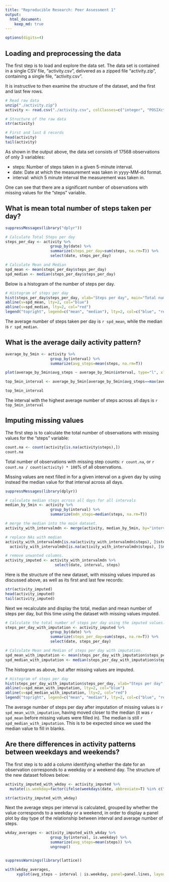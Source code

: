 ```yaml
---
title: "Reproducible Research: Peer Assessment 1"
output: 
  html_document:
    keep_md: true
---
```


```r
options(digits=4)
```

## Loading and preprocessing the data
The first step is to load and explore the data set. The data set is contained in a single CSV file, "activity.csv", delivered as a zipped file "activity.zip", containing a single file, "activity.csv".

It is instructive to then examine the structure of the dataset, and the first and last few rows.

```r
# Read raw data
unzip("./activity.zip")
activity <- read.csv("./activity.csv", colClasses=c("integer", "POSIXct", "integer"))

# Structure of the raw data
str(activity)

# First and last 6 records
head(activity)
tail(activity)
```

As shown in the output above, the data set consists of 17568 observations of only 3 variables:

- steps:    Number of steps taken in a given 5-minute interval.
- date:     Date at which the measurement was taken in yyyy-MM-dd format.
- interval: which 5 minute interval the measurement was taken in.

One can see that there are a significant number of observations with missing values for the "steps" variable.

## What is mean total number of steps taken per day?


```r
suppressMessages(library("dplyr"))

# Calculate Total Steps per day
steps_per_day <- activity %>% 
                    group_by(date) %>%
                    summarize(steps_per_day=sum(steps, na.rm=T)) %>%
                    select(date, steps_per_day)

# Calculate Mean and Median
spd_mean <- mean(steps_per_day$steps_per_day)
spd_median <- median(steps_per_day$steps_per_day)
```
Below is a histogram of the number of steps per day.

```r
# Histogram of steps per day
hist(steps_per_day$steps_per_day, xlab="Steps per day", main="Total number of steps per day.")
abline(v=spd_mean, lty=2, col="blue")
abline(v=spd_median, lty=2, col="red")
legend("topright", legend=c("mean", "median"), lty=2, col=c("blue", "red"))
```

The average number of steps taken per day is `r spd_mean`, while the median is `r spd_median`. 

## What is the average daily activity pattern?

```r

average_by_5min <- activity %>%
                    group_by(interval) %>%
                    summarize(avg_steps=mean(steps, na.rm=T))

plot(average_by_5min$avg_steps ~ average_by_5min$interval, type="l", xlab="Interval", ylab="Average Steps per Interval", main="Average steps per 5-min interval over all days.")
```

```r
top_5min_interval <- average_by_5min[average_by_5min$avg_steps==max(average_by_5min$avg_steps, na.rm=T),]$interval

top_5min_interval
```

The interval with the highest average number of steps across all days is `r top_5min_interval`

## Imputing missing values

The first step is to calculate the total number of observations with missing values for the "steps" variable:

```r

count.na <- count(activity[is.na(activity$steps),])
count.na
```

Total number of observations with missing step counts: `r count.na`, or `r count.na / count(activity) * 100`% of all observations.

Missing values are next filled in for a given interval on a given day by using instead the median value for that interval across all days.

```r
suppressMessages(library(dplyr))

# calculate median steps across all days for all intervals
median_by_5min <- activity %>%
                    group_by(interval) %>%
                    summarize(mdn_steps=median(steps, na.rm=T))

# merge the median into the main dataset.
activity_with_intervalmdn <- merge(activity, median_by_5min, by="interval", all.x=T, all.y=F)

# replace NAs with median
activity_with_intervalmdn[is.na(activity_with_intervalmdn$steps), ]$steps <-
  activity_with_intervalmdn[is.na(activity_with_intervalmdn$steps), ]$mdn_steps

# remove unwanted columns.
activity_imputed <- activity_with_intervalmdn %>% 
                      select(date, interval, steps)
```

Here is the structure of the new dataset, with missing values impured as discussed above, as well as its first and last few records:

```r
str(activity_imputed)
head(activity_imputed)
tail(activity_imputed)
```

Next we recalculate and display the total, median and mean number of steps per day, but this time using the dataset with missing values imputed.

```r
# Calculate the total number of steps per day using the imputed values.
steps_per_day_with_imputation <- activity_imputed %>% 
                    group_by(date) %>%
                    summarize(steps_per_day=sum(steps, na.rm=T)) %>%
                    select(date, steps_per_day)

# Calculate Mean and Median of steps per day with imputation.
spd_mean_with_imputation <- mean(steps_per_day_with_imputation$steps_per_day)
spd_median_with_imputation <- median(steps_per_day_with_imputation$steps_per_day)
```

The histogram as above, but after missing values are imputed.

```r
# Histogram of steps per day
hist(steps_per_day_with_imputation$steps_per_day, xlab="Steps per day", main="Total number of steps per day after Imputation.")
abline(v=spd_mean_with_imputation, lty=2, col="blue")
abline(v=spd_median_with_imputation, lty=2, col="red")
legend("topright", legend=c("mean", "median"), lty=2, col=c("blue", "red"))
```


The average number of steps per day after imputation of missing values is `r spd_mean_with_imputation`, having moved closer to the median (it was `r spd_mean` before missing values were filled in). The median is still `r spd_median_with_imputation`. This is to be expected since we used the median value to fill in blanks.

## Are there differences in activity patterns between weekdays and weekends?

The first step is to add a column identifying whether the date for an observation corresponds to a weekday or a weekend day. The structure of the new dataset follows below:

```r
activity_imputed_with_wkday <- activity_imputed %>%
  mutate(is.weekday=factor(ifelse(weekdays(date, abbreviate=T) %in% c("Sat", "Sun"), "weekend", "weekday")))

str(activity_imputed_with_wkday)
```

Next the average steps per interval is calculated, grouped by whether the value corresponds to a weekday or a weekend, in order to display a panel plot by day type of the relationship between interval and average number of steps.
```r
wkday_averages <- activity_imputed_with_wkday %>%
                    group_by(interval, is.weekday) %>%
                    summarize(avg_steps=mean(steps)) %>%
                    ungroup()


suppressWarnings(library(lattice))

with(wkday_averages, 
     xyplot(avg_steps ~ interval | is.weekday, panel=panel.lines, layout=c(1, 2), ylab="Number of steps", xlab="Interval"))
```